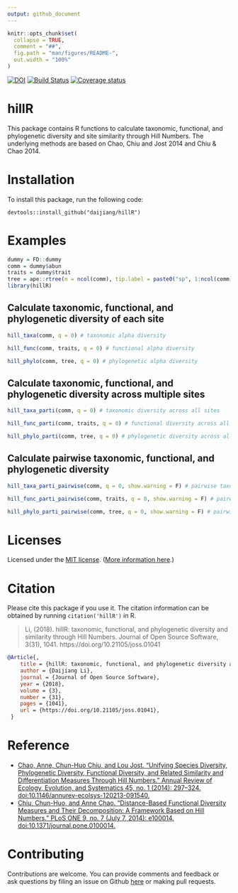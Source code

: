 ```yaml
---
output: github_document
---
```


<!-- README.md is generated from README.Rmd. Please edit that file -->

```r
knitr::opts_chunk$set(
  collapse = TRUE,
  comment = "##",
  fig.path = "man/figures/README-",
  out.width = "100%"
)
```

[![DOI](http://joss.theoj.org/papers/10.21105/joss.01041/status.svg)](https://doi.org/10.21105/joss.01041) [![Build Status](https://travis-ci.org/daijiang/hillR.svg?branch=master)](https://travis-ci.org/daijiang/hillR) [![Coverage status](https://codecov.io/gh/daijiang/hillR/branch/master/graph/badge.svg)](https://codecov.io/github/daijiang/hillR?branch=master)

# hillR

This package contains R functions to calculate taxonomic, functional, and phylogenetic diversity and site similarity through Hill Numbers. The underlying methods are based on Chao, Chiu and Jost 2014 and Chiu & Chao 2014.

# Installation

To install this package, run the following code:

    devtools::install_github("daijiang/hillR")

# Examples

```r
dummy = FD::dummy
comm = dummy$abun
traits = dummy$trait
tree = ape::rtree(n = ncol(comm), tip.label = paste0("sp", 1:ncol(comm)))
library(hillR)
```

## Calculate taxonomic, functional, and phylogenetic diversity of each site

```r
hill_taxa(comm, q = 0) # taxonomic alpha diversity

hill_func(comm, traits, q = 0) # functional alpha diversity

hill_phylo(comm, tree, q = 0) # phylogenetic alpha diversity
```

## Calculate taxonomic, functional, and phylogenetic diversity across multiple sites

```r
hill_taxa_parti(comm, q = 0) # taxonomic diversity across all sites

hill_func_parti(comm, traits, q = 0) # functional diversity across all sites

hill_phylo_parti(comm, tree, q = 0) # phylogenetic diversity across all sites
```

## Calculate pairwise taxonomic, functional, and phylogenetic diversity

```r
hill_taxa_parti_pairwise(comm, q = 0, show.warning = F) # pairwise taxonomic diversity

hill_func_parti_pairwise(comm, traits, q = 0, show.warning = F) # pairwise functional diversity

hill_phylo_parti_pairwise(comm, tree, q = 0, show.warning = F) # pairwise phylogenetic diversity
```
    
# Licenses

Licensed under the [MIT license](LICENSE). ([More information here](http://en.wikipedia.org/wiki/MIT_License).)

# Citation

Please cite this package if you use it. The citation information can be obtained by running `citation('hillR')` in R.

> Li, (2018). hillR: taxonomic, functional, and phylogenetic diversity and similarity through Hill Numbers. Journal of Open Source Software, 3(31), 1041. https://doi.org/10.21105/joss.01041

```bibtex
@Article{,
    title = {hillR: taxonomic, functional, and phylogenetic diversity and similarity through Hill Numbers},
    author = {Daijiang Li},
    journal = {Journal of Open Source Software},
    year = {2018},
    volume = {3},
    number = {31},
    pages = {1041},
    url = {https://doi.org/10.21105/joss.01041},
 }
```


# Reference

- [Chao, Anne, Chun-Huo Chiu, and Lou Jost. “Unifying Species Diversity, Phylogenetic Diversity, Functional Diversity, and Related Similarity and Differentiation Measures Through Hill Numbers.” Annual Review of Ecology, Evolution, and Systematics 45, no. 1 (2014): 297–324. doi:10.1146/annurev-ecolsys-120213-091540.](https://doi.org/10.1146/annurev-ecolsys-120213-091540)
- [Chiu, Chun-Huo, and Anne Chao. “Distance-Based Functional Diversity Measures and Their Decomposition: A Framework Based on Hill Numbers.” PLoS ONE 9, no. 7 (July 7, 2014): e100014. doi:10.1371/journal.pone.0100014.](https://doi.org/10.1371/journal.pone.0100014)

# Contributing

Contributions are welcome. You can provide comments and feedback or ask questions by filing an issue on Github [here](https://github.com/daijiang/hillR/issues) or making pull requests. 
